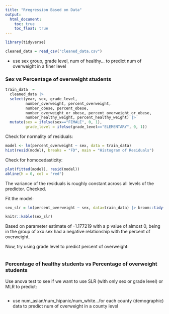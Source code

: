 ```yaml
---
title: "Rregression Based on Data"
output: 
  html_document:
    toc: true
    toc_float: true
---
```

```r
library(tidyverse)
```

```r
cleaned_data = read_csv("cleaned_data.csv")
```

* use sex group, grade level, num of healthy… to predict num of overweight in a finer level

### Sex vs Percentage of overweight students
```r
train_data  = 
  cleaned_data |>
  select(year, sex, grade_level, 
         number_overweight, percent_overweight,
         number_obese, percent_obese, 
         number_overweight_or_obese, percent_overweight_or_obese,
         number_healthy_weight, percent_healthy_weight) |>
  mutate(sex = ifelse(sex=="FEMALE", 0, 1), 
         grade_level = ifelse(grade_level=="ELEMENTARY", 0, 1))
```

Check for normality of residuals:
```r
model <- lm(percent_overweight ~ sex, data = train_data)
hist(resid(model), breaks = "FD", main = "Histogram of Residuals")
```

Check for homocedasticity:
```r
plot(fitted(model), resid(model))
abline(h = 0, col = "red")
```
The variance of the residuals is roughly constant across all levels of the predictor. Checked.

Fit the model:
```r
sex_slr = lm(percent_overweight ~ sex, data=train_data) |> broom::tidy()

knitr::kable(sex_slr)
```
Based on parameter estimate of -1.177219 with a p value of almost 0, being in the group of xxx sex had a negative relationship with the percent of overweight.

Now, try using grade level to predict percent of overweight:
```r

```


### Percentage of healthy students vs Percentage of overweight students

Use anova test to see if we want to use SLR (with only sex or grade level) or MLR to predict:
```r

```


* use num_asian/num_hipanic/num_white...for each county (demographic) data to predict num of overweight in a county level